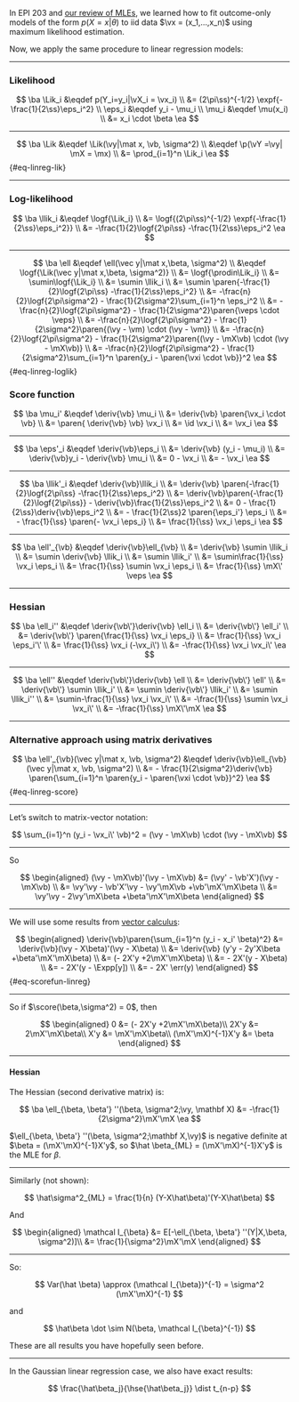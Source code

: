 :::{.notes}

In EPI 203 and [our review of MLEs](intro-MLEs.qmd#sec-intro-MLEs),
we learned how to fit outcome-only models of the form $p(X=x|\theta)$
to iid data $\vx = (x_1,…,x_n)$ using maximum likelihood estimation.

Now, we apply the same procedure to linear regression models:

:::

---

### Likelihood

$$
\ba
\Lik_i &\eqdef p(Y_i=y_i|\vX_i = \vx_i)
\\
&= (2\pi\ss)^{-1/2} \expf{-\frac{1}{2\ss}\eps_i^2}
\\
\eps_i &\eqdef y_i - \mu_i
\\
\mu_i &\eqdef \mu(x_i)
\\
&= x_i \cdot \beta
\ea
$$

---

$$
\ba
\Lik &\eqdef \Lik(\vy|\mat x, \vb, \sigma^2) 
\\
&\eqdef \p(\vY =\vy| \mX = \mx)
\\
&= \prod_{i=1}^n \Lik_i
\ea
$$ {#eq-linreg-lik}

---

### Log-likelihood

$$
\ba
\llik_i &\eqdef \logf{\Lik_i}
\\
&=  \logf{(2\pi\ss)^{-1/2} \expf{-\frac{1}{2\ss}\eps_i^2}}
\\
&=  -\frac{1}{2}\logf{2\pi\ss} -\frac{1}{2\ss}\eps_i^2
\ea
$$

---

$$
\ba
\ell &\eqdef \ell(\vec y|\mat x,\beta, \sigma^2)
\\
&\eqdef \logf{\Lik(\vec y|\mat x,\beta, \sigma^2)}
\\
&= \logf{\prodin\Lik_i}
\\
&= \sumin\logf{\Lik_i}
\\
&= \sumin \llik_i
\\
&= \sumin \paren{-\frac{1}{2}\logf{2\pi\ss} -\frac{1}{2\ss}\eps_i^2}
\\
&= -\frac{n}{2}\logf{2\pi\sigma^2} -
\frac{1}{2\sigma^2}\sum_{i=1}^n \eps_i^2
\\
&= -\frac{n}{2}\logf{2\pi\sigma^2} -
\frac{1}{2\sigma^2}\paren{\veps \cdot \veps}
\\
&= -\frac{n}{2}\logf{2\pi\sigma^2} -
\frac{1}{2\sigma^2}\paren{(\vy - \vm) \cdot (\vy - \vm)}
\\
&= -\frac{n}{2}\logf{2\pi\sigma^2} -
\frac{1}{2\sigma^2}\paren{(\vy - \mX\vb) \cdot (\vy - \mX\vb)}
\\
&= -\frac{n}{2}\logf{2\pi\sigma^2} -
\frac{1}{2\sigma^2}\sum_{i=1}^n \paren{y_i - \paren{\vxi \cdot \vb}}^2
\ea
$$ {#eq-linreg-loglik}

### Score function

$$
\ba
\mu_i' &\eqdef \deriv{\vb} \mu_i
\\
&= \deriv{\vb} \paren{\vx_i \cdot \vb}
\\
&= \paren{ \deriv{\vb} \vb} \vx_i
\\
&= \id \vx_i 
\\
&= \vx_i
\ea
$$

---

$$
\ba
\eps'_i &\eqdef \deriv{\vb}\eps_i
\\
&= \deriv{\vb} (y_i - \mu_i)
\\
&=  \deriv{\vb}y_i - \deriv{\vb} \mu_i
\\
&=  0 - \vx_i
\\
&=  - \vx_i
\ea
$$

---

$$
\ba
\llik'_i &\eqdef \deriv{\vb}\llik_i
\\
&= \deriv{\vb} \paren{-\frac{1}{2}\logf{2\pi\ss} -\frac{1}{2\ss}\eps_i^2}
\\
&= \deriv{\vb}\paren{-\frac{1}{2}\logf{2\pi\ss}} - \deriv{\vb}\frac{1}{2\ss}\eps_i^2
\\
&= 0 - \frac{1}{2\ss}\deriv{\vb}\eps_i^2
\\
&= - \frac{1}{2\ss}2 \paren{\eps_i'} \eps_i
\\
&= - \frac{1}{\ss} \paren{- \vx_i \eps_i}
\\
&= \frac{1}{\ss} \vx_i \eps_i
\ea
$$

---

$$
\ba
\ell'_{\vb}
&\eqdef \deriv{\vb}\ell_{\vb}
\\
&= \deriv{\vb} \sumin \llik_i
\\
&= \sumin \deriv{\vb} \llik_i
\\
&= \sumin \llik_i'
\\
&= \sumin\frac{1}{\ss} \vx_i \eps_i
\\
&= \frac{1}{\ss} \sumin \vx_i \eps_i
\\
&= \frac{1}{\ss} \mX\' \veps
\ea
$$

---

### Hessian

$$
\ba
\ell_i'' &\eqdef \deriv{\vb\'}\deriv{\vb} \ell_i
\\
&= \deriv{\vb\'} \ell_i'
\\
&= \deriv{\vb\'} \paren{\frac{1}{\ss} \vx_i \eps_i}
\\
&= \frac{1}{\ss} \vx_i \eps_i'\'
\\
&= \frac{1}{\ss} \vx_i (-\vx_i\')
\\
&= -\frac{1}{\ss} \vx_i \vx_i\'
\ea
$$

---

$$
\ba
\ell'' &\eqdef \deriv{\vb\'}\deriv{\vb} \ell
\\
&= \deriv{\vb\'} \ell'
\\
&= \deriv{\vb\'} \sumin \llik_i'
\\
&= \sumin \deriv{\vb\'} \llik_i'
\\
&= \sumin \llik_i''
\\
&= \sumin-\frac{1}{\ss} \vx_i \vx_i\'
\\
&= -\frac{1}{\ss} \sumin \vx_i \vx_i\'
\\
&= -\frac{1}{\ss} \mX\'\mX
\ea
$$

---

### Alternative approach using matrix derivatives

$$
\ba
\ell'_{\vb}(\vec y|\mat x, \vb, \sigma^2)
&\eqdef \deriv{\vb}\ell_{\vb}(\vec y|\mat x, \vb, \sigma^2)
\\
&= -
\frac{1}{2\sigma^2}\deriv{\vb}
\paren{\sum_{i=1}^n \paren{y_i - \paren{\vxi \cdot \vb}}^2}
\ea
$$ {#eq-linreg-score}

---

::: notes
Let's switch to matrix-vector notation:
:::

$$
\sum_{i=1}^n (y_i - \vx_i\' \vb)^2
= (\vy - \mX\vb) \cdot (\vy - \mX\vb)
$$

---

So

$$
\begin{aligned}
(\vy - \mX\vb)'(\vy - \mX\vb)
&= (\vy' - \vb'X')(\vy - \mX\vb)
\\ &= \vy'\vy - \vb'X'\vy - \vy'\mX\vb +\vb'\mX'\mX\beta
\\ &= \vy'\vy - 2\vy'\mX\beta +\beta'\mX'\mX\beta
\end{aligned}
$$

---

::: notes
We will use some results from [vector calculus](math-prereqs.qmd#sec-vector-calculus):
:::

$$
\begin{aligned}
\deriv{\vb}\paren{\sum_{i=1}^n (y_i - x_i' \beta)^2}
&= \deriv{\vb}(\vy - X\beta)'(\vy - X\beta)
\\ &= \deriv{\vb} (y'y - 2y'X\beta +\beta'\mX'\mX\beta)
\\ &= (- 2X'y +2\mX'\mX\beta)
\\ &= - 2X'(y - X\beta)
\\ &= - 2X'(y - \Expp[y])
\\ &= - 2X' \err(y)
\end{aligned}
$${#eq-scorefun-linreg}

---

So if $\score(\beta,\sigma^2) = 0$, then

$$
\begin{aligned}
0 &= (- 2X'y +2\mX'\mX\beta)\\
2X'y &= 2\mX'\mX\beta\\
X'y &= \mX'\mX\beta\\
(\mX'\mX)^{-1}X'y &= \beta
\end{aligned}
$$

---

#### Hessian

The Hessian (second derivative matrix) is:

$$
\ba
\ell_{\beta, \beta'} ''(\beta, \sigma^2;\vy, \mathbf X)
&= -\frac{1}{2\sigma^2}\mX'\mX
\ea
$$

$\ell_{\beta, \beta'} ''(\beta, \sigma^2;\mathbf X,\vy)$  is negative definite at $\beta = (\mX'\mX)^{-1}X'y$, so $\hat \beta_{ML} = (\mX'\mX)^{-1}X'y$ is the MLE for $\beta$.

---

Similarly (not shown):

$$
\hat\sigma^2_{ML} = \frac{1}{n} (Y-X\hat\beta)'(Y-X\hat\beta)
$$

And

$$
\begin{aligned}
\mathcal I_{\beta} &= E[-\ell_{\beta, \beta'} ''(Y|X,\beta, \sigma^2)]\\
&= \frac{1}{\sigma^2}\mX'\mX
\end{aligned}
$$

---

So:

$$
Var(\hat \beta) \approx (\mathcal I_{\beta})^{-1} = \sigma^2 (\mX'\mX)^{-1}
$$

and

$$
\hat\beta \dot \sim N(\beta, \mathcal I_{\beta}^{-1})
$$

:::{.notes}

These are all results you have hopefully seen before.

:::

---

In the Gaussian linear regression case, we also have exact results:

$$
\frac{\hat\beta_j}{\hse{\hat\beta_j}} \dist t_{n-p}
$$
